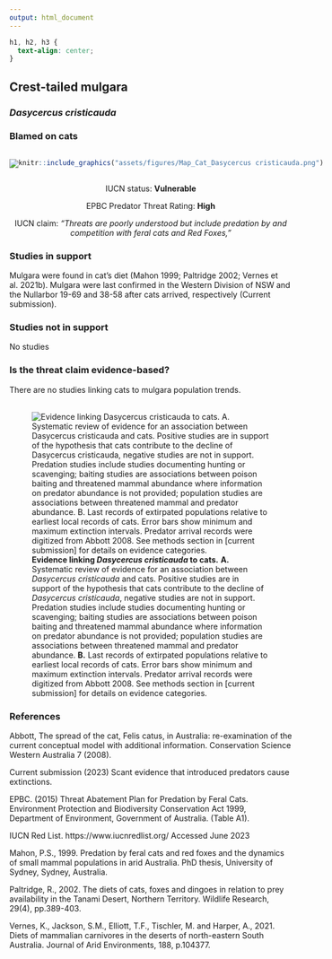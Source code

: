 ```yaml
---
output: html_document
---
```

```css
h1, h2, h3 {
  text-align: center;
}
```

## **Crest-tailed mulgara**
### *Dasycercus cristicauda*
### Blamed on cats

:::: {style="display: flex;"}

[![](assets/photos/Dasycercus cristicauda.png)](https://www.inaturalist.org/photos/138476030?size=original)

::: {}

:::

::: {}
  ```r
  knitr::include_graphics("assets/figures/Map_Cat_Dasycercus cristicauda.png")
  ```
:::

::::
<center>
IUCN status: **Vulnerable**

EPBC Predator Threat Rating: **High**

IUCN claim: *"Threats are poorly understood but include predation by and competition with feral cats and Red Foxes,"*

</center>

### Studies in support

Mulgara were found in cat’s diet (Mahon 1999; Paltridge 2002; Vernes et al. 2021b). Mulgara were last confirmed in the Western Division of NSW and the Nullarbor 19-69 and 38-58 after cats arrived, respectively  (Current submission).

### Studies not in support

No studies

### Is the threat claim evidence-based?

There are no studies linking cats to mulgara population trends.
<br>
<br>

![**Evidence linking *Dasycercus cristicauda* to cats.** **A.** Systematic review of evidence for an association between *Dasycercus cristicauda* and cats. Positive studies are in support of the hypothesis that cats contribute to the decline of *Dasycercus cristicauda*, negative studies are not in support. Predation studies include studies documenting hunting or scavenging; baiting studies are associations between poison baiting and threatened mammal abundance where information on predator abundance is not provided; population studies are associations between threatened mammal and predator abundance. **B.** Last records of extirpated populations relative to earliest local records of cats. Error bars show minimum and maximum extinction intervals. Predator arrival records were digitized from Abbott 2008. See methods section in [current submission] for details on evidence categories.](assets/figures/Main_Evidence_Cat_Dasycercus cristicauda.png)

### References

Abbott, The spread of the cat, Felis catus, in Australia: re-examination of the current conceptual model with additional information. Conservation Science Western Australia 7 (2008).

Current submission (2023) Scant evidence that introduced predators cause extinctions.

EPBC. (2015) Threat Abatement Plan for Predation by Feral Cats. Environment Protection and Biodiversity Conservation Act 1999, Department of Environment, Government of Australia. (Table A1).

IUCN Red List. https://www.iucnredlist.org/ Accessed June 2023

Mahon, P.S., 1999. Predation by feral cats and red foxes and the dynamics of small mammal populations in arid Australia. PhD thesis, University of Sydney, Sydney, Australia.

Paltridge, R., 2002. The diets of cats, foxes and dingoes in relation to prey availability in the Tanami Desert, Northern Territory. Wildlife Research, 29(4), pp.389-403.

Vernes, K., Jackson, S.M., Elliott, T.F., Tischler, M. and Harper, A., 2021. Diets of mammalian carnivores in the deserts of north-eastern South Australia. Journal of Arid Environments, 188, p.104377.

